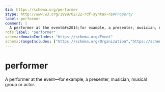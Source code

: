 ```yaml
---
$id: https://schema.org/performer
$type: http://www.w3.org/1999/02/22-rdf-syntax-ns#Property
label: performer
comment: |
  A performer at the event&#x2014;for example, a presenter, musician, musical group or actor.
rdfs:label: "performer"
schema:domainIncludes: "https://schema.org/Event"
schema:rangeIncludes: ["https://schema.org/Organization","https://schema.org/Person"]
---
```


# performer

A performer at the event&#x2014;for example, a presenter, musician, musical group or actor.

